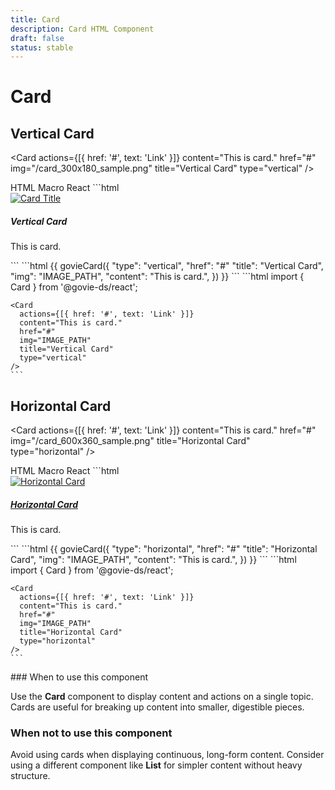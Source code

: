 ```yaml
---
title: Card
description: Card HTML Component
draft: false
status: stable
---
```


# Card

<ComponentStatusBlock componentId="card" />

## Vertical Card

<Card
  actions={[{ href: '#', text: 'Link' }]}
  content="This is card."
  href="#"
  img="/card_300x180_sample.png"
  title="Vertical Card"
  type="vertical"
/>

<Tabs id="tab1">
  <TabList>
    <TabItem value="tab11" checked>HTML</TabItem>
    <TabItem value="tab12">Macro</TabItem>
    <TabItem value="tab13">React</TabItem>
  </TabList>
  <TabPanel value="tab11">
  ```html
    <div class="gi-card gi-card-vertical">
      <div class="gi-card-image">
        <a href="">
          <img src="IMAGE_PATH" alt="Card Title" />
        </a>
      </div>
      <div class="gi-card-content">
        <div class="gi-card-heading">
          <h5 class="gi-heading-xs !gi-my-0">
            Vertical Card
          </h5>
        </div>
        <div class="gi-card-paragraph">
          <p class="gi-text-sm">This is card.</p>
        </div>
      </div>
    </div>
  ```
  </TabPanel>
  <TabPanel value="tab12">
  ```html
    {{ govieCard({
      "type": "vertical",
      "href": "#"
      "title": "Vertical Card",
      "img": "IMAGE_PATH",
      "content": "This is card.",
    }) }}
  ```
  </TabPanel>
  <TabPanel value="tab13">
    ```html
    import { Card } from '@govie-ds/react';

    <Card
      actions={[{ href: '#', text: 'Link' }]}
      content="This is card."
      href="#"
      img="IMAGE_PATH"
      title="Vertical Card"
      type="vertical"
    />
    ```

  </TabPanel>
</Tabs>

## Horizontal Card

<Card
  actions={[{ href: '#', text: 'Link' }]}
  content="This is card."
  href="#"
  img="/card_600x360_sample.png"
  title="Horizontal Card"
  type="horizontal"
/>

<Tabs id="tab2">
  <TabList>
    <TabItem value="tab21" checked>HTML</TabItem>
    <TabItem value="tab22">Macro</TabItem>
    <TabItem value="tab23">React</TabItem>
  </TabList>
  <TabPanel value="tab21">
  ```html
    <div class="gi-card gi-card-horizontal">
      <div class="gi-card-image">
        <a href="#">
          <img src="IMAGE_PATH" alt="Horizontal Card" />
        </a>
      </div>
      <div class="gi-card-content">
        <div class="gi-card-heading">
          <h5 class="gi-heading-xs !gi-my-0">
            <a href="#" class="gi-link">Horizontal Card</a>
          </h5>
        </div>
        <div class="gi-card-paragraph">
          <p class="gi-text-sm">This is card.</p>
        </div>
      </div>
    </div>
  ```
  </TabPanel>
  <TabPanel value="tab22">
  ```html
    {{ govieCard({
      "type": "horizontal",
      "href": "#"
      "title": "Horizontal Card",
      "img": "IMAGE_PATH",
      "content": "This is card.",
    }) }}
  ```
  </TabPanel>
  <TabPanel value="tab23">
    ```html
    import { Card } from '@govie-ds/react';

    <Card
      actions={[{ href: '#', text: 'Link' }]}
      content="This is card."
      href="#"
      img="IMAGE_PATH"
      title="Horizontal Card"
      type="horizontal"
    />
    ```

  </TabPanel>
</Tabs>
### When to use this component

Use the **Card** component to display content and actions on a single topic. Cards are useful for breaking up content into smaller, digestible pieces.

### When not to use this component

Avoid using cards when displaying continuous, long-form content. Consider using a different component like **List** for simpler content without heavy structure.
